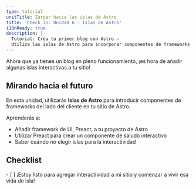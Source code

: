 ```yaml
---
type: tutorial
unitTitle: Zarpar hacia las islas de Astro
title: 'Check in: Unidad 6 - Islas de Astro'
i18nReady: true
description: |-
  Tutorial: Crea tu primer blog con Astro —
  Utiliza las islas de Astro para incorporar componentes de frameworks del lado del cliente en tu sitio de Astro.
---
```



Ahora que ya tienes un blog en pleno funcionamiento, ¡es hora de añadir algunas islas interactivas a tu sitio!

## Mirando hacia el futuro

En esta unidad, utilizarás **Islas de Astro** para introducir componentes de frameworks del lado del cliente en tu sitio de Astro. 

Aprenderás a:
- Añadir framework de UI, Preact, a tu proyecto de Astro
- Utilizar Preact para crear un componente de saludo interactivo
- Saber cuándo _no_ elegir islas para la interactividad


<Box icon="check-list">

## Checklist

<Checklist key="interactivity">
- [ ] ¡Estoy listo para agregar interactividad a mi sitio y comenzar a vivir esa vida de isla!
</Checklist>
</Box>
